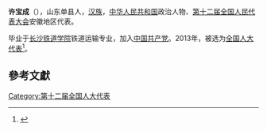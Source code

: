 '''许宝成'''（{{bd|1956年||}}），山东单县人，[[汉族|汉族]]，[[中华人民共和国|中华人民共和国]]政治人物、[[第十二届全国人民代表大会|第十二届全国人民代表大会]]安徽地区代表。

毕业于[[长沙铁道学院|长沙铁道学院]]铁道运输专业，加入[[中国共产党|中国共产党]]。2013年，被选为[[全国人大代表|全国人大代表]]<ref>{{cite news|title=全国人大代表信息-许宝成|url= http://210.82.31.1:8084/delegate/viewDelegate.action?dbid=120948|accessdate=2013-03-28|newspaper=全国人大网}}{{Dead link|date=2020年1月 |bot=InternetArchiveBot |fix-attempted=yes }}</ref>。

==參考文獻==
{{reflist}}
{{中国政治人物小作品}}

[[Category:第十二届全国人大代表|Category:第十二届全国人大代表]]